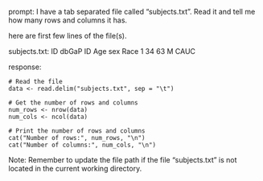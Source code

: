 prompt:
I have a tab separated file called "subjects.txt". Read it and tell me how many rows and columns it has. 

here are first few lines of the file(s).

subjects.txt:
ID	dbGaP ID	Age	sex	Race
1	34	63	M	CAUC


response:
```
# Read the file
data <- read.delim("subjects.txt", sep = "\t")

# Get the number of rows and columns
num_rows <- nrow(data)
num_cols <- ncol(data)

# Print the number of rows and columns
cat("Number of rows:", num_rows, "\n")
cat("Number of columns:", num_cols, "\n")
```
Note: Remember to update the file path if the file "subjects.txt" is not located in the current working directory.
